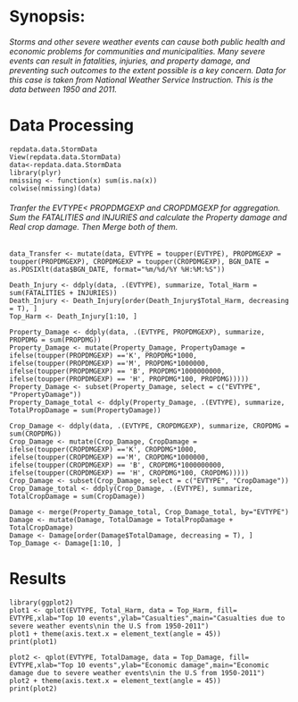 # Synopsis:
###### Storms and other severe weather events can cause both public health and economic problems for communities and municipalities. Many severe events can result in fatalities, injuries, and property damage, and preventing such outcomes to the extent possible is a key concern. Data for this case is taken from National Weather Service Instruction. This is the data between 1950 and 2011. 


# Data Processing 
```
repdata.data.StormData
View(repdata.data.StormData)
data<-repdata.data.StormData
library(plyr)
nmissing <- function(x) sum(is.na(x))
colwise(nmissing)(data)
```

###### Tranfer the EVTYPE< PROPDMGEXP and CROPDMGEXP for aggregation. Sum the FATALITIES and INJURIES and calculate the Property damage and Real crop damage. Then Merge both of them.
```
data_Transfer <- mutate(data, EVTYPE = toupper(EVTYPE), PROPDMGEXP = toupper(PROPDMGEXP), CROPDMGEXP = toupper(CROPDMGEXP), BGN_DATE = as.POSIXlt(data$BGN_DATE, format="%m/%d/%Y %H:%M:%S"))

Death_Injury <- ddply(data, .(EVTYPE), summarize, Total_Harm = sum(FATALITIES + INJURIES))
Death_Injury <- Death_Injury[order(Death_Injury$Total_Harm, decreasing = T), ]
Top_Harm <- Death_Injury[1:10, ]

Property_Damage <- ddply(data, .(EVTYPE, PROPDMGEXP), summarize, PROPDMG = sum(PROPDMG))
Property_Damage <- mutate(Property_Damage, PropertyDamage = ifelse(toupper(PROPDMGEXP) =='K', PROPDMG*1000, ifelse(toupper(PROPDMGEXP) =='M', PROPDMG*1000000, ifelse(toupper(PROPDMGEXP) == 'B', PROPDMG*1000000000, ifelse(toupper(PROPDMGEXP) == 'H', PROPDMG*100, PROPDMG)))))
Property_Damage <- subset(Property_Damage, select = c("EVTYPE", "PropertyDamage"))
Property_Damage_total <- ddply(Property_Damage, .(EVTYPE), summarize, TotalPropDamage = sum(PropertyDamage))

Crop_Damage <- ddply(data, .(EVTYPE, CROPDMGEXP), summarize, CROPDMG = sum(CROPDMG))
Crop_Damage <- mutate(Crop_Damage, CropDamage = ifelse(toupper(CROPDMGEXP) =='K', CROPDMG*1000, ifelse(toupper(CROPDMGEXP) =='M', CROPDMG*1000000, ifelse(toupper(CROPDMGEXP) == 'B', CROPDMG*1000000000, ifelse(toupper(CROPDMGEXP) == 'H', CROPDMG*100, CROPDMG)))))
Crop_Damage <- subset(Crop_Damage, select = c("EVTYPE", "CropDamage"))
Crop_Damage_total <- ddply(Crop_Damage, .(EVTYPE), summarize, TotalCropDamage = sum(CropDamage))

Damage <- merge(Property_Damage_total, Crop_Damage_total, by="EVTYPE")
Damage <- mutate(Damage, TotalDamage = TotalPropDamage + TotalCropDamage)
Damage <- Damage[order(Damage$TotalDamage, decreasing = T), ]
Top_Damage <- Damage[1:10, ]
```
# Results
```
library(ggplot2)
plot1 <- qplot(EVTYPE, Total_Harm, data = Top_Harm, fill= EVTYPE,xlab="Top 10 events",ylab="Casualties",main="Casualties due to severe weather events\nin the U.S from 1950-2011")
plot1 + theme(axis.text.x = element_text(angle = 45))
print(plot1)

plot2 <- qplot(EVTYPE, TotalDamage, data = Top_Damage, fill= EVTYPE,xlab="Top 10 events",ylab="Economic damage",main="Economic damage due to severe weather events\nin the U.S from 1950-2011")
plot2 + theme(axis.text.x = element_text(angle = 45))
print(plot2)
```
